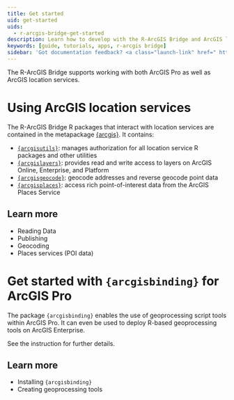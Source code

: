 ```yaml
---
title: Get started
uid: get-started
uids: 
  - r-arcgis-bridge-get-started
description: Learn how to develop with the R-ArcGIS Bridge and ArcGIS location services.
keywords: [guide, tutorials, apps, r-arcgis bridge]
sidebar: 'Got documentation feedback? <a class="launch-link" href=" https://arcg.is/1H1aza">Take this short survey&nbsp;<svg xmlns="http://www.w3.org/2000/svg" height="16" width="16" style="display:inline-block;" ><path d="M1 1h8v1H2v12h12V7h1v8H1zm7.325 7.382L14 2.707V5h1V1h-4v1h2.293L7.618 7.675z"></path></svg></a>'
--- 
```


The R-ArcGIS Bridge supports working with both ArcGIS Pro as well as ArcGIS location services.

# Using ArcGIS location services

The R-ArcGIS Bridge R packages that interact with location services are contained in the metapackage [{arcgis}](https://github.com/R-ArcGIS/arcgis/). It contains: 

- [`{arcgisutils}`](https://github.com/R-ArcGIS/arcgisutils): manages authorization for all location service R packages and other utilities
- [`{arcgislayers}`](https://github.com/R-ArcGIS/arcgislayers): provides read and write access to layers on ArcGIS Online, Enterprise, and Platform
- [`{arcgisgeocode}`](https://github.com/R-ArcGIS/arcgisgeocode): geocode addresses and reverse geocode point data
- [`{arcgisplaces}`](https://github.com/R-ArcGIS/arcgisplaces): access rich point-of-interest data from the ArcGIS Places Service

## Learn more

- Reading Data
- Publishing
- Geocoding
- Places services (POI data)

# Get started with `{arcgisbinding}` for ArcGIS Pro

The package `{arcgisbinding}` enables the use of geoprocessing script tools within ArcGIS Pro. It can even be used to deploy R-based geoprocessing tools on ArcGIS Enterprise. 

See the instruction for further details. 

## Learn more

- Installing `{arcgisbinding}`
- Creating geoprocessing tools